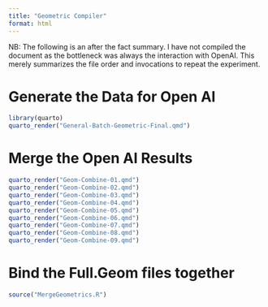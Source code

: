```yaml
---
title: "Geometric Compiler"
format: html
---
```


NB: The following is an after the fact summary.  I have not compiled the document as the bottleneck was always the interaction with OpenAI.  This merely summarizes the file order and invocations to repeat the experiment.

# Generate the Data for Open AI

```r
library(quarto)
quarto_render("General-Batch-Geometric-Final.qmd")
```

# Merge the Open AI Results

```r
quarto_render("Geom-Combine-01.qmd")
quarto_render("Geom-Combine-02.qmd")
quarto_render("Geom-Combine-03.qmd")
quarto_render("Geom-Combine-04.qmd")
quarto_render("Geom-Combine-05.qmd")
quarto_render("Geom-Combine-06.qmd")
quarto_render("Geom-Combine-07.qmd")
quarto_render("Geom-Combine-08.qmd")
quarto_render("Geom-Combine-09.qmd")
```

# Bind the Full.Geom files together

```r
source("MergeGeometrics.R")
```


